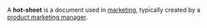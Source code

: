 {{Unreferenced|date=May 2007}}A '''hot-sheet''' is a document used in [[marketing]], typically created by a [[product marketing manager]].

{{marketing-stub}}